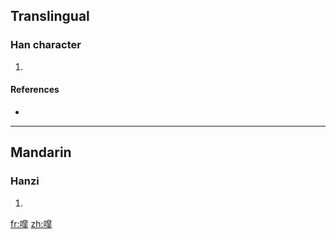 ==Translingual==

===Han character===
{{Han char|rn=30|rad=口|as=11|sn=14|four=|canj=口竹日十 (RHAJ), X口竹日十 (XRHAJ)}}

# {{defn|Han|sort=口11}}

====References====
* {{Han ref|kx=0209.120|dkj=04320|dj=0431.330|hdz=10677.090|uh=5651|ud=22097}}

----

==Mandarin==

===Hanzi===
{{cmn-hanzi|pin=[[háo]] ([[hao2]])|wg=hao<sup>2</sup>}}

# {{defn|Mandarin}}

[[fr:噑]]
[[zh:噑]]